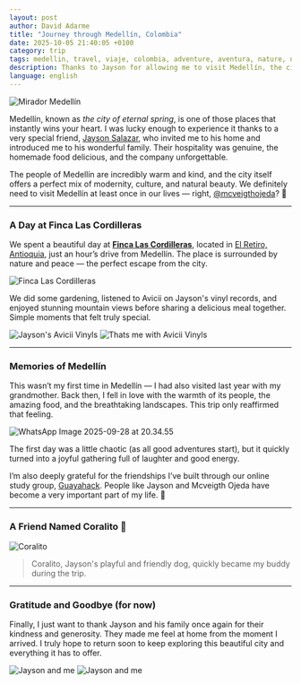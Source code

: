 ```yaml
---
layout: post
author: David Adarme
title: "Journey through Medellín, Colombia"
date: 2025-10-05 21:40:05 +0100
category: trip
tags: medellin, travel, viaje, colombia, adventure, aventura, nature, naturaleza, hiking, senderismo, culture, cultura, food, comida
description: Thanks to Jayson for allowing me to visit Medellín, the city of eternal spring.
language: english
---
```


![Mirador Medellín](/medellin-trip-2025/WhatsApp%20Image%202025-09-28%20at%2023.06.55_b47120d4.jpg)

Medellín, known as *the city of eternal spring*, is one of those places that instantly wins your heart. I was lucky enough to experience it thanks to a very special friend, [Jayson Salazar](https://www.instagram.com/jdsalaro), who invited me to his home and introduced me to his wonderful family. Their hospitality was genuine, the homemade food delicious, and the company unforgettable. 

The people of Medellín are incredibly warm and kind, and the city itself offers a perfect mix of modernity, culture, and natural beauty. We definitely need to visit Medellín at least once in our lives — right, [@mcveigthojeda](https://www.instagram.com/mcveigthojeda/)? 🐶

---

### A Day at Finca Las Cordilleras

We spent a beautiful day at **[Finca Las Cordilleras](https://lascordilleras.com/index.html)**, located in [El Retiro, Antioquia](https://turismoantioquia.travel/el-retiro), just an hour’s drive from Medellín. The place is surrounded by nature and peace — the perfect escape from the city.

![Finca Las Cordilleras](/medellin-trip-2025/WhatsApp%20Image%202025-09-28%20at%2020.34.54_065fd5b3.jpg)

We did some gardening, listened to Avicii on Jayson's vinyl records, and enjoyed stunning mountain views before sharing a delicious meal together. Simple moments that felt truly special.

![Jayson's Avicii Vinyls](/medellin-trip-2025/WhatsApp%20Image%202025-09-28%20at%2020.36.11_77e60c73.jpg)
![Thats me with Avicii Vinyls](/medellin-trip-2025/WhatsApp%20Image%202025-09-28%20at%2020.36.12_13f76deb.jpg)

---

### Memories of Medellín

This wasn’t my first time in Medellín — I had also visited last year with my grandmother. Back then, I fell in love with the warmth of its people, the amazing food, and the breathtaking landscapes. This trip only reaffirmed that feeling.

![WhatsApp Image 2025-09-28 at 20.34.55](/medellin-trip-2025/WhatsApp%20Image%202025-09-28%20at%2020.34.55_bcb31f22.jpg)

The first day was a little chaotic (as all good adventures start), but it quickly turned into a joyful gathering full of laughter and good energy.

I’m also deeply grateful for the friendships I’ve built through our online study group, [Guayahack](https://guayahack.co). People like Jayson and Mcveigth Ojeda have become a very important part of my life. 🙌

---

### A Friend Named Coralito 🐶

![Coralito](/medellin-trip-2025/WhatsApp%20Image%202025-09-28%20at%2018.28.04_e9a6262f.jpg)
> Coralito, Jayson's playful and friendly dog, quickly became my buddy during the trip.

---

### Gratitude and Goodbye (for now)

Finally, I just want to thank Jayson and his family once again for their kindness and generosity. They made me feel at home from the moment I arrived. I truly hope to return soon to keep exploring this beautiful city and everything it has to offer.

![Jayson and me](/medellin-trip-2025/WhatsApp%20Image%202025-09-26%20at%2019.24.36_ccc94e6e.jpg)
![Jayson and me](/medellin-trip-2025/WhatsApp%20Image%202025-09-26%20at%2019.24.37_86d69806.jpg)
